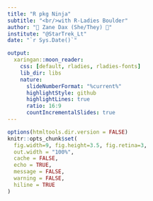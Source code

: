 ```yaml
---
title: "R pkg Ninja"
subtitle: "<br/>with R-Ladies Boulder"
author: "🌈 Zane Dax (She/They) 🌈"
institute: "@StarTrek_Lt"
date: "`r Sys.Date()`"

output:
  xaringan::moon_reader:
    css: [default, rladies, rladies-fonts]
    lib_dir: libs
    nature:
      slideNumberFormat: "%current%"
      highlightStyle: github
      highlightLines: true
      ratio: 16:9
      countIncrementalSlides: true
---
```


```r
options(htmltools.dir.version = FALSE)
knitr::opts_chunk$set(
  fig.width=9, fig.height=3.5, fig.retina=3,
  out.width = "100%",
  cache = FALSE,
  echo = TRUE,
  message = FALSE, 
  warning = FALSE,
  hiline = TRUE
)
```

































